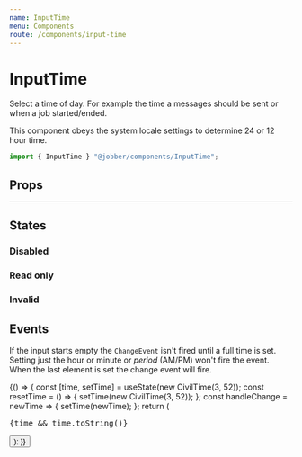 ```yaml
---
name: InputTime
menu: Components
route: /components/input-time
---
```



# InputTime

<ComponentStatus stage="ready" responsive="yes" accessible="yes" />

Select a time of day. For example the time a messages should be sent or when a
job started/ended.

This component obeys the system locale settings to determine 24 or 12 hour time.

```ts
import { InputTime } "@jobber/components/InputTime";
```

<Playground>
  <InputTime defaultValue={new CivilTime(2, 35)} />
</Playground>

## Props

<Props of={InputTime} />

---

## States

### Disabled

<Playground>
  <InputTime defaultValue={new CivilTime(3, 52)} disabled={true} />
</Playground>

### Read only

<Playground>
  <InputTime defaultValue={new CivilTime(5, 23)} readonly={true} />
</Playground>

### Invalid

<Playground>
  <InputTime defaultValue={new CivilTime(2, 35)} invalid={true} />
</Playground>

## Events

If the input starts empty the `ChangeEvent` isn't fired until a full time is
set. Setting just the hour or minute or _period_ (AM/PM) won't fire the event. 
When the last element is set the change event will fire.

<Playground>
  {() => {
    const [time, setTime] = useState(new CivilTime(3, 52));
    const resetTime = () => {
      setTime(new CivilTime(3, 52));
    };
    const handleChange = newTime => {
      setTime(newTime);
    };
    return (
      <Content>
        <InputTime value={time} onChange={handleChange} />
        <pre>{time && time.toString()}</pre>
        <Button label="Reset" onClick={resetTime} />
      </Content>
    );
  }}
</Playground>
